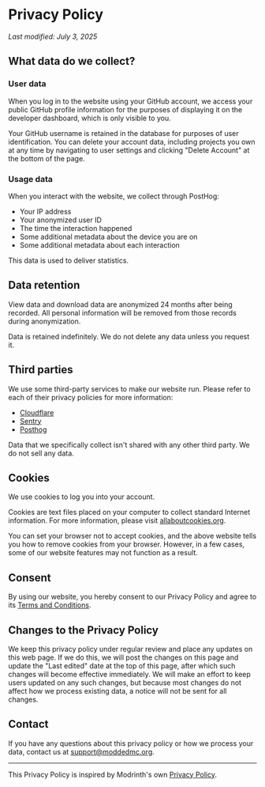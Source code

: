 # Privacy Policy

*Last modified: July 3, 2025*

## What data do we collect?

### User data

When you log in to the website using your GitHub account, we access your public GitHub profile information for the
purposes of displaying it on the developer dashboard, which is only visible to you.

Your GitHub username is retained in the database for purposes of user identification.
You can delete your account data, including projects you own at any time by navigating to user settings and clicking
"Delete Account" at the bottom of the page.

### Usage data

When you interact with the website, we collect through PostHog:

- Your IP address
- Your anonymized user ID
- The time the interaction happened
- Some additional metadata about the device you are on
- Some additional metadata about each interaction

This data is used to deliver statistics.

## Data retention

View data and download data are anonymized 24 months after being recorded. All personal information will be removed
from those records during anonymization.

Data is retained indefinitely. We do not delete any data unless you request it.

## Third parties

We use some third-party services to make our website run.
Please refer to each of their privacy policies for more information:

- [Cloudflare](https://www.cloudflare.com/en-gb/trust-hub/gdpr/)
- [Sentry](https://sentry.io/trust/privacy/)
- [Posthog](https://posthog.com/privacy)

Data that we specifically collect isn't shared with any other third party. We do not sell any data.

## Cookies

We use cookies to log you into your account.

Cookies are text files placed on your computer to collect standard Internet information.
For more information, please visit [allaboutcookies.org](https://allaboutcookies.org/).

You can set your browser not to accept cookies, and the above website tells you how to remove cookies from your browser.
However, in a few cases, some of our website features may not function as a result.

## Consent

By using our website, you hereby consent to our Privacy Policy and agree to its [Terms and Conditions](./tos).

## Changes to the Privacy Policy

We keep this privacy policy under regular review and place any updates on this web page. If we do this, we will post
the changes on this page and update the "Last edited" date at the top of this page, after which such changes will
become effective immediately. We will make an effort to keep users updated on any such changes, but because most changes
do not affect how we process existing data, a notice will not be sent for all changes.

## Contact

If you have any questions about this privacy policy or how we process your data,
contact us at [support@moddedmc.org](mailto:support@moddedmc.org).

---

This Privacy Policy is inspired by Modrinth's own [Privacy Policy](https://modrinth.com/legal/privacy).